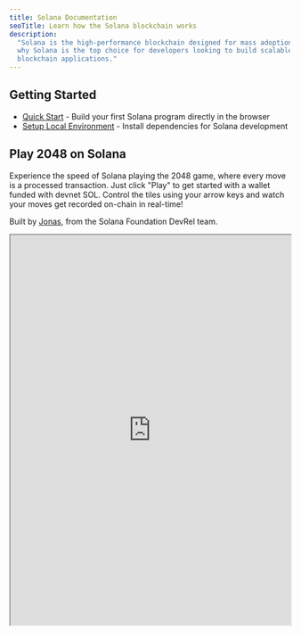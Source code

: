 ```yaml
---
title: Solana Documentation
seoTitle: Learn how the Solana blockchain works
description:
  "Solana is the high-performance blockchain designed for mass adoption. Learn
  why Solana is the top choice for developers looking to build scalable
  blockchain applications."
---
```


## Getting Started

- [Quick Start](/docs/intro/quick-start) - Build your first Solana program
  directly in the browser
- [Setup Local Environment](/docs/intro/installation) - Install dependencies for
  Solana development

## Play 2048 on Solana

Experience the speed of Solana playing the 2048 game, where every move is a
processed transaction. Just click "Play" to get started with a wallet funded
with devnet SOL. Control the tiles using your arrow keys and watch your moves
get recorded on-chain in real-time!

Built by [Jonas](https://x.com/SolPlay_jonas), from the Solana Foundation DevRel
team.

<iframe
  src="https://solplay.de/solana-2048/"
  width="100%"
  height="700"
  style={{
    borderRadius: "12px",
    border: "2px solid rgba(0, 0, 0, 0.2)",
  }}
  scrolling="no"
/>

## Start Learning

Learn the key concepts specific to Solana development.

- [Accounts](/docs/core/accounts) - How data is stored on Solana
- [Fees on Solana](/docs/core/fees) - Various costs associated with using the
  network
- [Transactions](/docs/core/transactions) - How to interact with the network
- [Programs](/docs/core/programs) - Smart contracts on Solana
- [Programs Derived Address](/docs/core/pda) - How to generate deterministic
  addresses
- [Cross Program Invocation](/docs/core/cpi) - How to call one program from
  another

### Client Side Development

If you're developing on the client-side, Solana has community-contributed SDKs
to help developers interact with the Solana network in most popular languages :

| Language   | SDK                                                                                                                                       |
| ---------- | ----------------------------------------------------------------------------------------------------------------------------------------- |
| RUST       | [solana_sdk](https://docs.rs/solana-sdk/latest/solana_sdk/)                                                                               |
| Typescript | [@solana/web3.js](https://github.com/anza-xyz/solana-web3.js)                                                                             |
| Python     | [solders](https://github.com/kevinheavey/solders)                                                                                         |
| Java       | [solanaj](https://github.com/skynetcap/solanaj) or [solana4j](https://github.com/LMAX-Exchange/solana4j) or [sava](https://sava.software) |
| C++        | [solcpp](https://github.com/mschneider/solcpp)                                                                                            |
| Go         | [solana-go](https://github.com/gagliardetto/solana-go)                                                                                    |
| Kotlin     | [solanaKT](https://github.com/metaplex-foundation/SolanaKT) or [sol4k](https://github.com/sol4k/sol4k)                                    |
| Dart       | [solana](https://github.com/espresso-cash/espresso-cash-public/tree/master/packages/solana)                                               |
| C#         | [solnet](https://github.com/bmresearch/Solnet)                                                                                            |
| GdScript   | [godot](https://github.com/Virus-Axel/godot-solana-sdk/)                                                                                  |

## Running a validator

Explore what it takes to operate a Solana validator and help secure the network.

- [Validators](https://docs.anza.xyz/validator/anatomy) - Individual nodes
  securing the Solana network
- [System Requirements](https://docs.anza.xyz/operations/requirements) -
  Recommended hardware requirements and expected SOL needed to operate a
  validator
- [Validator Setup](https://docs.anza.xyz/operations/setup-a-validator) - Setup
  a validator and get connected to a cluster for the first time

## Getting Support

Get help from the Solana community on
[Solana StackExchange](https://solana.stackexchange.com).
